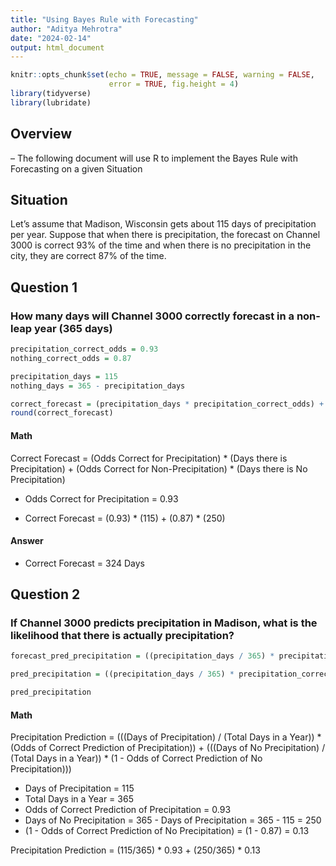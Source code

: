 ```yaml
---
title: "Using Bayes Rule with Forecasting"
author: "Aditya Mehrotra"
date: "2024-02-14"
output: html_document
---
```


```r
knitr::opts_chunk$set(echo = TRUE, message = FALSE, warning = FALSE,
                      error = TRUE, fig.height = 4)
library(tidyverse)
library(lubridate)
```

## Overview
-- The following document will use R to implement the Bayes Rule with Forecasting on a given Situation

## Situation
Let's assume that Madison, Wisconsin gets about 115 days of precipitation per year. Suppose that when there is precipitation, the forecast on Channel 3000 is correct 93% of the time and when there is no precipitation in the city, they are correct 87% of the time.

## Question 1
### How many days will Channel 3000 correctly forecast in a non-leap year (365 days)

``` r
precipitation_correct_odds = 0.93
nothing_correct_odds = 0.87

precipitation_days = 115
nothing_days = 365 - precipitation_days

correct_forecast = (precipitation_days * precipitation_correct_odds) + (nothing_days * nothing_correct_odds)
round(correct_forecast)
```

#### Math
Correct Forecast = (Odds Correct for Precipitation) * (Days there is Precipitation) + (Odds Correct for Non-Precipitation) * (Days there is No Precipitation)

- Odds Correct for Precipitation = 0.93

- Correct Forecast = (0.93) * (115) + (0.87) * (250)

#### Answer
- Correct Forecast = 324 Days

## Question 2
### If Channel 3000 predicts precipitation in Madison, what is the likelihood that there is actually precipitation?

```r
forecast_pred_precipitation = ((precipitation_days / 365) * precipitation_correct_odds) + ((nothing_days / 365) * (1 - nothing_correct_odds))

pred_precipitation = ((precipitation_days / 365) * precipitation_correct_odds) / forecast_pred_precipitation

pred_precipitation
```

#### Math
Precipitation Prediction = (((Days of Precipitation) / (Total Days in a Year)) * (Odds of Correct Prediction of Precipitation)) + (((Days of No Precipitation) / (Total Days in a Year)) * (1 - Odds of Correct Prediction of No Precipitation)))

- Days of Precipitation = 115
- Total Days in a Year = 365
- Odds of Correct Prediction of Precipitation = 0.93
- Days of No Precipitation = 365 - Days of Precipitation = 365 - 115 = 250
- (1 - Odds of Correct Prediction of No Precipitation) = (1 - 0.87) = 0.13

Precipitation Prediction = (115/365) * 0.93 + (250/365) * 0.13
